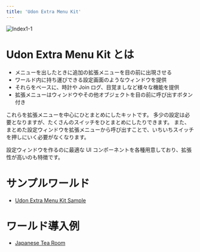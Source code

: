 ```yaml
---
title: 'Udon Extra Menu Kit'
---
```


![Index1-1](/udon-extra-menu-kit/image/index/1-1.png)

# Udon Extra Menu Kit とは

- メニューを出したときに追加の拡張メニューを目の前に出現させる
- ワールド内に持ち運びできる設定画面のようなウィンドウを提供
- それらをベースに、時計や Join ログ、目覚ましなど様々な機能を提供
- 拡張メニューはウィンドウやその他オブジェクトを目の前に呼び出すボタン付き

これらを拡張メニューを中心にひとまとめにしたキットです。
多少の設定は必要となりますが、たくさんのスイッチをひとまとめにしたりできます。
また、まとめた設定ウィンドウを拡張メニューから呼び出すことで、いちいちスイッチを押しにいく必要がなくなります。

設定ウィンドウを作るのに最適な UI コンポーネントを各種用意しており、拡張性が高いのも特徴です。

# サンプルワールド

- [Udon Extra Menu Kit Sample](https://vrchat.com/home/world/wrld_6175af1e-1dff-4e6a-9ae9-4a2c8a8f6d3a)

# ワールド導入例

- [Japanese Tea Room](https://vrchat.com/home/launch?worldId=wrld_63bbb5c2-0190-4844-b60a-1f985a0511e7)
